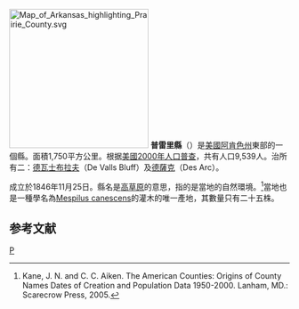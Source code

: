 {{noteTA
|T=zh-hans:普雷里县 (阿肯色州);zh-hk:普雷里縣 (阿肯色州);zh-tw:普雷里郡 (阿肯色州);
}}

[[File:Map_of_Arkansas_highlighting_Prairie_County.svg|250px]]
'''普雷里縣'''（{{lang-en|Prairie County}}）是[[美國|美國]][[阿肯色州|阿肯色州]]東部的一個縣。面積1,750平方公里。根据[[美國2000年人口普查|美國2000年人口普查]]，共有人口9,539人。治所有二：[[德瓦士布拉夫|德瓦士布拉夫]]（De Valls Bluff）及[[德薩克_(阿肯色州)|德薩克]]（Des Arc）。

成立於1846年11月25日。縣名是[[高草原|高草原]]的意思，指的是當地的自然環境。<ref>Kane, J. N. and C. C. Aiken. The American Counties: Origins of County Names Dates of Creation and Population Data 1950-2000. Lanham, MD.: Scarecrow Press, 2005. </ref>當地也是一種學名為[[Mespilus_canescens|Mespilus canescens]]的灌木的唯一產地，其數量只有二十五株。

==参考文献==
<div class="references-small">
<references />
</div>
{{普雷里縣 (阿肯色州)}}
{{Arkansas}}
[[Category:阿肯色州行政區劃|P]]